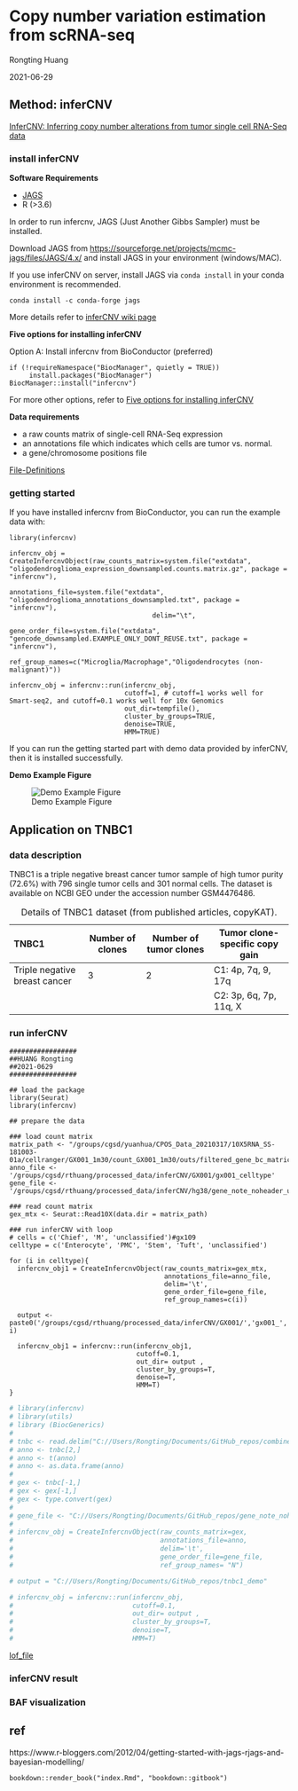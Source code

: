 # Copy number variation estimation from scRNA-seq

Rongting Huang

2021-06-29


## Method: inferCNV

[InferCNV: Inferring copy number alterations from tumor single cell RNA-Seq data](https://github.com/broadinstitute/inferCNV/wiki)

### install inferCNV
**Software Requirements**

- [JAGS](https://mcmc-jags.sourceforge.io/)
- R (>3.6)

In order to run infercnv, JAGS (Just Another Gibbs Sampler) must be installed.

Download JAGS from <https://sourceforge.net/projects/mcmc-jags/files/JAGS/4.x/> and install JAGS in your environment (windows/MAC).

If you use inferCNV on server, install JAGS via `conda install` in your conda environment is recommended.

```
conda install -c conda-forge jags
```

More details refer to [inferCNV wiki page](https://github.com/broadinstitute/inferCNV/wiki)

**Five options for installing inferCNV**

Option A: Install infercnv from BioConductor (preferred)
```
if (!requireNamespace("BiocManager", quietly = TRUE))
     install.packages("BiocManager")
BiocManager::install("infercnv")
```

For more other options, refer to [Five options for installing inferCNV](https://github.com/broadinstitute/inferCNV/wiki/Installing-infercnv)

**Data requirements**

- a raw counts matrix of single-cell RNA-Seq expression
- an annotations file which indicates which cells are tumor vs. normal.
- a gene/chromosome positions file

[File-Definitions](https://github.com/broadinstitute/inferCNV/wiki/File-Definitions)


### getting started

If you have installed infercnv from BioConductor, you can run the example data with:

```
library(infercnv)

infercnv_obj = CreateInfercnvObject(raw_counts_matrix=system.file("extdata", "oligodendroglioma_expression_downsampled.counts.matrix.gz", package = "infercnv"),
                                    annotations_file=system.file("extdata", "oligodendroglioma_annotations_downsampled.txt", package = "infercnv"),
                                    delim="\t",
                                    gene_order_file=system.file("extdata", "gencode_downsampled.EXAMPLE_ONLY_DONT_REUSE.txt", package = "infercnv"),
                                    ref_group_names=c("Microglia/Macrophage","Oligodendrocytes (non-malignant)")) 

infercnv_obj = infercnv::run(infercnv_obj,
                             cutoff=1, # cutoff=1 works well for Smart-seq2, and cutoff=0.1 works well for 10x Genomics
                             out_dir=tempfile(), 
                             cluster_by_groups=TRUE, 
                             denoise=TRUE,
                             HMM=TRUE)
```

If you can run the getting started part with demo data provided by inferCNV, then it is installed successfully.


**Demo Example Figure**

![Demo Example Figure](CNV_analysis_file/figs/demo-infercnv.png)

## Application on TNBC1

### data description

TNBC1 is a triple negative breast cancer tumor sample of high tumor purity (72.6%) with 796 single tumor cells and 301 normal cells. The dataset is available on NCBI GEO under the accession number GSM4476486.


TNBC1                              Number of clones       Number of tumor clones   Tumor clone-specific copy gain
-------                            ------                 ----------               -------
Triple negative breast cancer      3                      2                        C1: 4p, 7q, 9, 17q
                                                                                   C2: 3p, 6q, 7p, 11q, X

Table:  Details of TNBC1 dataset (from published articles, copyKAT).


### run inferCNV

```
#################
##HUANG Rongting
##2021-0629
#################

## load the package
library(Seurat)
library(infercnv)

## prepare the data

### load count matrix
matrix_path <- "/groups/cgsd/yuanhua/CPOS_Data_20210317/10X5RNA_SS-181003-01a/cellranger/GX001_1m30/count_GX001_1m30/outs/filtered_gene_bc_matrices/GRCh38/"
anno_file <- '/groups/cgsd/rthuang/processed_data/inferCNV/GX001/gx001_celltype'
gene_file <- '/groups/cgsd/rthuang/processed_data/inferCNV/hg38/gene_note_noheader_unique.txt'

### read count matrix
gex_mtx <- Seurat::Read10X(data.dir = matrix_path)

### run inferCNV with loop
# cells = c('Chief', 'M', 'unclassified')#gx109
celltype = c('Enterocyte', 'PMC', 'Stem', 'Tuft', 'unclassified')

for (i in celltype){
  infercnv_obj1 = CreateInfercnvObject(raw_counts_matrix=gex_mtx,
                                       annotations_file=anno_file,
                                       delim='\t',
                                       gene_order_file=gene_file,
                                       ref_group_names=c(i))
  
  output <- paste0('/groups/cgsd/rthuang/processed_data/inferCNV/GX001/','gx001_', i)
  
  infercnv_obj1 = infercnv::run(infercnv_obj1,
                                cutoff=0.1,  
                                out_dir= output , 
                                cluster_by_groups=T,   
                                denoise=T,
                                HMM=T)
}
```


```r
# library(infercnv)
# library(utils)
# library (BiocGenerics)
# 
# tnbc <- read.delim("C://Users/Rongting/Documents/GitHub_repos/combinedTNBC1.txt")
# anno <- tnbc[2,]
# anno <- t(anno)
# anno <- as.data.frame(anno)
# 
# gex <- tnbc[-1,]
# gex <- gex[-1,]
# gex <- type.convert(gex)
# 
# gene_file <- "C://Users/Rongting/Documents/GitHub_repos/gene_note_noheader_unique.txt"
# 
# infercnv_obj = CreateInfercnvObject(raw_counts_matrix=gex,
#                                     annotations_file=anno,
#                                     delim='\t',
#                                     gene_order_file=gene_file,
#                                     ref_group_names= "N")

# output = "C://Users/Rongting/Documents/GitHub_repos/tnbc1_demo"

# infercnv_obj = infercnv::run(infercnv_obj,
#                              cutoff=0.1,  
#                              out_dir= output , 
#                              cluster_by_groups=T,   
#                              denoise=T,
#                              HMM=T)


```
[lof_file]()

### inferCNV result



### BAF visualization




## ref
https://www.r-bloggers.com/2012/04/getting-started-with-jags-rjags-and-bayesian-modelling/

```
bookdown::render_book("index.Rmd", "bookdown::gitbook")
```



